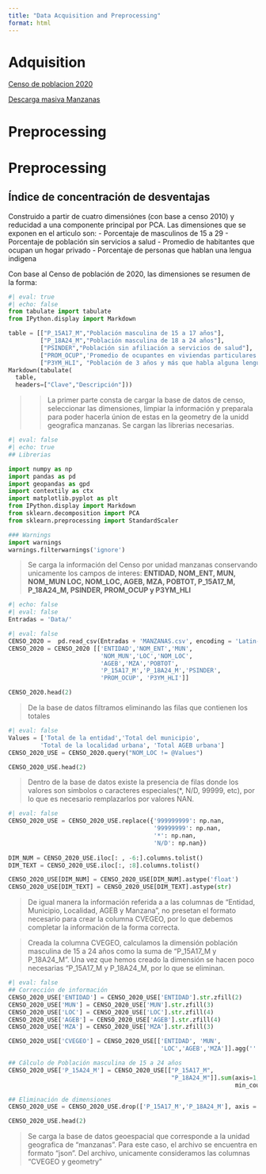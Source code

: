 ```yaml
---
title: "Data Acquisition and Preprocessing"
format: html
---
```


# Adquisition 

[Censo de poblacion 2020](https://www.inegi.org.mx/programas/ccpv/2020/default.html#Microdatos)

[Descarga masiva Manzanas](https://www.inegi.org.mx/app/descarga/?ti=13&ag=01)


# Preprocessing

# Preprocessing

## Índice de concentración de desventajas

Construido a partir de cuatro dimensiónes (con base a censo 2010) y reducidad a una componente principal por PCA. Las dimensiones que se exponen en el articulo son:
- Porcentaje de masculinos de 15 a 29
- Porcentaje de población sin servicios a salud
- Promedio de habitantes que ocupan un hogar privado
- Porcentaje de personas que hablan una lengua indigena

Con base al Censo de población de 2020, las dimensiones se resumen de la forma:

```python
#| eval: true
#| echo: false
from tabulate import tabulate
from IPython.display import Markdown

table = [["P_15A17_M","Población masculina de 15 a 17 años"],
         ["P_18A24_M","Población masculina de 18 a 24 años"],
         ["PSINDER","Población sin afiliación a servicios de salud"],
         ["PROM_OCUP",'Promedio de ocupantes en viviendas particulares habitadas'],
         ["P3YM_HLI", "Población de 3 años y más que habla alguna lengua indígena"]]
Markdown(tabulate(
  table, 
  headers=["Clave","Descripción"]))
```

> > La primer parte consta de cargar la base de datos de censo, seleccionar las dimensiones, limpiar la información y preparala para poder hacerla únion de estas en la geometry de la unidd geografica manzanas. Se cargan las librerias necesarias.

```python
#| eval: false
#| echo: true
## Librerias 

import numpy as np
import pandas as pd
import geopandas as gpd
import contextily as ctx
import matplotlib.pyplot as plt
from IPython.display import Markdown
from sklearn.decomposition import PCA
from sklearn.preprocessing import StandardScaler

### Warnings
import warnings
warnings.filterwarnings('ignore')


```

> Se carga la información del Censo por unidad manzanas conservando unicamente los campos de interes: **ENTIDAD, NOM_ENT, MUN, NOM_MUN LOC, NOM_LOC, AGEB, MZA, POBTOT, P_15A17_M, P_18A24_M, PSINDER, PROM_OCUP y P3YM_HLI**

```python
#| echo: false
#| eval: false
Entradas = 'Data/'

```

```python
#| eval: false
CENSO_2020 =  pd.read_csv(Entradas + 'MANZANAS.csv', encoding = 'Latin-1')
CENSO_2020 = CENSO_2020 [['ENTIDAD','NOM_ENT','MUN',
                          'NOM_MUN','LOC','NOM_LOC',
                          'AGEB','MZA','POBTOT', 
                          'P_15A17_M','P_18A24_M','PSINDER',
                          'PROM_OCUP', 'P3YM_HLI']]

CENSO_2020.head(2)                          
```

> De la base de datos filtramos eliminando las filas que contienen los totales 

```python
#| eval: false
Values = ['Total de la entidad','Total del municipio',
         'Total de la localidad urbana', 'Total AGEB urbana']
CENSO_2020_USE = CENSO_2020.query("NOM_LOC != @Values")

CENSO_2020_USE.head(2)

```


> Dentro de la base de datos existe la presencia de filas donde los valores son simbolos o caracteres especiales(*, N/D, 99999, etc), por lo que es necesario remplazarlos por valores NAN.

```python
#| eval: false
CENSO_2020_USE = CENSO_2020_USE.replace({'999999999': np.nan, 
                                         '99999999': np.nan,
                                         '*': np.nan,
                                         'N/D': np.nan})
                  
DIM_NUM = CENSO_2020_USE.iloc[: , -6:].columns.tolist()
DIM_TEXT = CENSO_2020_USE.iloc[:, :8].columns.tolist()

CENSO_2020_USE[DIM_NUM] = CENSO_2020_USE[DIM_NUM].astype('float')
CENSO_2020_USE[DIM_TEXT] = CENSO_2020_USE[DIM_TEXT].astype(str)
```

> De igual manera la información referida a a las columnas de "Entidad, Municipio, Localidad, AGEB y Manzana", no presetan el formato necesario para crear la columna CVEGEO, por lo que debemos completar la información de la forma correcta.

> Creada la columna CVEGEO, calculamos la dimensión población masculina de 15 a 24 años como la suma de "P_15A17_M y P_18A24_M". Una vez que hemos creado la dimensión se hacen poco necesarias "P_15A17_M y P_18A24_M, por lo que se eliminan.


```python
#| eval: false
## Corrección de información
CENSO_2020_USE['ENTIDAD'] = CENSO_2020_USE['ENTIDAD'].str.zfill(2)
CENSO_2020_USE['MUN'] = CENSO_2020_USE['MUN'].str.zfill(3)
CENSO_2020_USE['LOC'] = CENSO_2020_USE['LOC'].str.zfill(4)
CENSO_2020_USE['AGEB'] = CENSO_2020_USE['AGEB'].str.zfill(4)  
CENSO_2020_USE['MZA'] = CENSO_2020_USE['MZA'].str.zfill(3)

CENSO_2020_USE['CVEGEO'] = CENSO_2020_USE[['ENTIDAD', 'MUN',
                                           'LOC','AGEB','MZA']].agg(''.join, axis=1)

## Cálculo de Población masculina de 15 a 24 años
CENSO_2020_USE['P_15A24_M'] = CENSO_2020_USE[["P_15A17_M", 
                                              "P_18A24_M"]].sum(axis=1, 
                                                                min_count=1)

## Eliminación de dimensiones
CENSO_2020_USE = CENSO_2020_USE.drop(['P_15A17_M','P_18A24_M'], axis = 1)

CENSO_2020_USE.head(2)
```


> Se carga la base de datos geoespacial que corresponde a la unidad geografica de "manzanas". Para este caso, el archivo se encuentra en formato "json". Del archivo, unicamente consideramos las columnas "CVEGEO y geometry"
